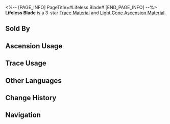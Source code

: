 <%-- [PAGE_INFO]
PageTitle=#Lifeless Blade#
[END_PAGE_INFO] --%>
{{Item Infobox
|id          = 110112
|image       = Item Lifeless Blade.png{{subst:void|<!--$UPLOAD:<<SpriteOutput/ItemFigures/110112.png>-<Item Lifeless Blade.png>-<Item Icons>>-->}}
|type        = Trace Material
|type2       = Light Cone Ascension Material
|invCategory = Upgrade Materials
|rarity      = 3
|effect      = 
|description = Weapon remnants left behind by members of the Antimatter Legion. Used to level up Traces moderately for {{Color|h|Destruction}} characters.
|source1     = [[Calyx (Crimson): Bud of Destruction (undefined)]]
|source2     = [[Omni-Synthesizer]] &mdash; Material Synthesis
|source3     = [[Embers Exchange]]
|source4     = [[Omni-Synthesizer]] &mdash; Material Exchange
}}
{{Description|This brand represents their rank and accomplishments in the name of Destruction.<br />The master of this weapon carries a strong hatred for all sentient beings. They relish in the lament of intelligent beings as sweet melodies and topple civilizations with millennia of history in the blink of an eye.<br /><br />''"The bearer of this brand is tasked with stopping breath among the living."''}}
'''Lifeless Blade''' is a 3-star [[Trace Material]] and [[Light Cone Ascension Material]].

==Sold By==
{{Shop Availability}}

==Ascension Usage==
{{Ascension Usage}}

==Trace Usage==
{{Trace Usage}}

==Other Languages==
{{Other Languages
|en   = Lifeless Blade
|zhs  = 无生残刃
|zht  = 無生殘刃
|ja   = 無生の刃切
|ko   = 무생의 칼날
|es   = Espada inerte
|fr   = Lame sans vie
|ru   = Безжизненный клинок
|th   = Lifeless Blade
|vi   = Lưỡi Kiếm Vô Hồn
|de   = Leblose Klinge
|id   = Lifeless Blade
|pt   = Lâmina Inerte
}}

==Change History==
{{Change History|1.0}}

==Navigation==
{{Upgrade Material Navbox}}